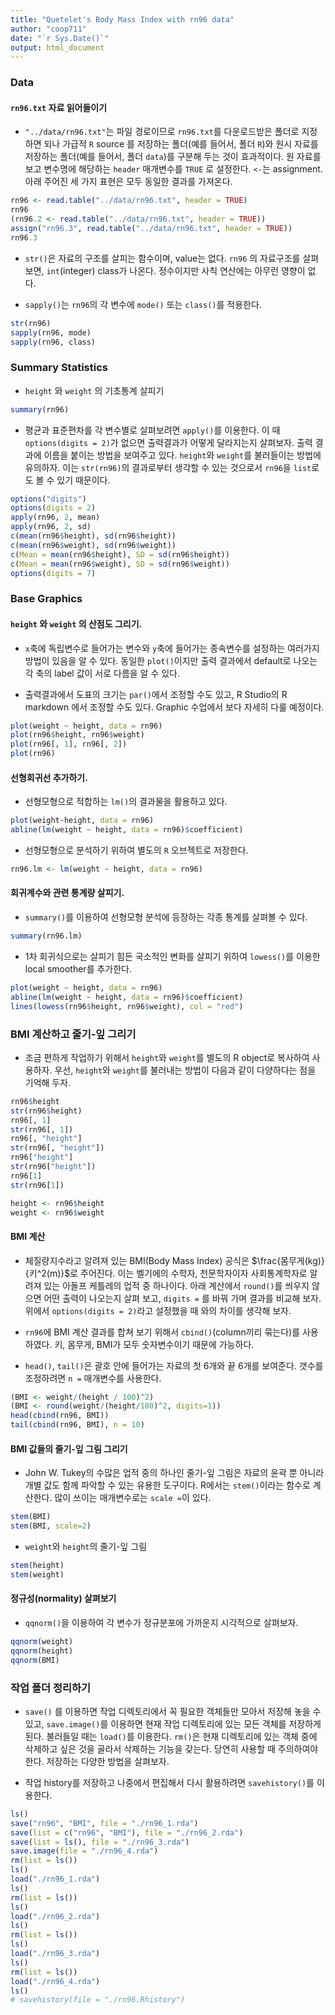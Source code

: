 ```yaml
---
title: "Quetelet's Body Mass Index with rn96 data"
author: "coop711"
date: "`r Sys.Date()`"
output: html_document
---
```


### Data

#### `rn96.txt` 자료 읽어들이기

* `"../data/rn96.txt"`는 파일 경로이므로 `rn96.txt`를 다운로드받은 폴더로 지정하면 되나 가급적 `R` source 를 저장하는 폴더(예를 들어서, 폴더 `R`)와 원시 자료를 저장하는 폴더(예를 들어서, 폴더 `data`)를 구분해 두는 것이 효과적이다. 원 자료를 보고 변수명에 해당하는 `header` 매개변수를 `TRUE` 로 설정한다. `<-`는 assignment. 아래 주어진 세 가지 표현은 모두 동일한 결과를 가져온다.

```r
rn96 <- read.table("../data/rn96.txt", header = TRUE)
rn96
(rn96.2 <- read.table("../data/rn96.txt", header = TRUE))
assign("rn96.3", read.table("../data/rn96.txt", header = TRUE))
rn96.3
```

* `str()`은 자료의 구조를 살피는 함수이며, value는 없다. `rn96` 의 자료구조를 살펴보면,  `int`(integer) class가 나온다. 정수이지만 사칙 연산에는 아무런 영향이 없다.

* `sapply()`는 `rn96`의 각 변수에 `mode()` 또는 `class()`를 적용한다.

```r
str(rn96)
sapply(rn96, mode)
sapply(rn96, class)
```

### Summary Statistics

* `height` 와 `weight` 의 기초통계 살피기

```r
summary(rn96)
```

* 평균과 표준편차를 각 변수별로 살펴보려면 `apply()`를 이용한다. 이 때 `options(digits = 2)`가 없으면 출력결과가 어떻게 달라지는지 살펴보자. 출력 결과에 이름을 붙이는 방법을 보여주고 있다. `height`와 `weight`를 불러들이는 방법에 유의하자. 이는 `str(rn96)`의 결과로부터 생각할 수 있는 것으로서 `rn96`을 `list`로도 볼 수 있기 때문이다. 

```r
options("digits")
options(digits = 2)
apply(rn96, 2, mean)
apply(rn96, 2, sd)
c(mean(rn96$height), sd(rn96$height))
c(mean(rn96$weight), sd(rn96$weight))
c(Mean = mean(rn96$height), SD = sd(rn96$height))
c(Mean = mean(rn96$weight), SD = sd(rn96$weight))
options(digits = 7)
```

### Base Graphics

#### `height` 와 `weight` 의 산점도 그리기. 

* `x`축에 독립변수로 들어가는 변수와 `y`축에 들어가는 종속변수를 설정하는 여러가지 방법이 있음을 알 수 있다. 동일한 `plot()`이지만 출력 결과에서 default로 나오는 각 축의 label 값이 서로 다름을 알 수 있다. 

* 출력결과에서 도표의 크기는 `par()`에서 조정할 수도 있고, R Studio의 R markdown 에서 조정할 수도 있다. Graphic 수업에서 보다 자세히 다룰 예정이다.

```r
plot(weight ~ height, data = rn96)
plot(rn96$height, rn96$weight)
plot(rn96[, 1], rn96[, 2])
plot(rn96)
```

#### 선형회귀선 추가하기. 

* 선형모형으로 적합하는 `lm()`의 결과물을 활용하고 있다.

```r
plot(weight~height, data = rn96)
abline(lm(weight ~ height, data = rn96)$coefficient)
```

* 선형모형으로 분석하기 위하여 별도의 `R` 오브젝트로 저장한다.

```r
rn96.lm <- lm(weight ~ height, data = rn96)
```

#### 회귀계수와 관련 통계량 살피기. 

* `summary()`를 이용하여 선형모형 분석에 등장하는 각종 통계를 살펴볼 수 있다.

```r
summary(rn96.lm)
```

* 1차 회귀식으로는 살피기 힘든 국소적인 변화를 살피기 위하여 `lowess()`를 이용한 local smoother를 추가한다.

```r
plot(weight ~ height, data = rn96)
abline(lm(weight ~ height, data = rn96)$coefficient)
lines(lowess(rn96$height, rn96$weight), col = "red")
```


### BMI 계산하고 줄기-잎 그리기

* 조금 편하게 작업하기 위해서 `height`와 `weight`를 별도의 R object로 복사하여 사용하자. 우선, `height`와 `weight`를 불러내는 방법이 다음과 같이 다양하다는 점을 기억해 두자.

```r
rn96$height
str(rn96$height)
rn96[, 1]
str(rn96[, 1])
rn96[, "height"]
str(rn96[, "height"])
rn96["height"]
str(rn96["height"])
rn96[1]
str(rn96[1])
```

```r
height <- rn96$height
weight <- rn96$weight
```

#### BMI 계산

* 체질량지수라고 알려져 있는 BMI(Body Mass Index) 공식은 $\frac{몸무게(kg)}{키^2(m)}$로 주어진다. 이는 벨기에의 수학자, 천문학자이자 사회통계학자로 알려져 있는 아돌프 케틀레의 업적 중 하나이다. 아래 계산에서 `round()`를 씌우지 않으면 어떤 출력이 나오는지 살펴 보고, `digits = ` 를 바꿔 가며 결과를 비교해 보자. 위에서 `options(digits = 2)`라고 설정했을 때 와의 차이를 생각해 보자.

* `rn96`에 BMI 계산 결과를 합쳐 보기 위해서 `cbind()`(column끼리 묶는다)를 사용하였다. 키, 몸무게, BMI가 모두 숫자변수이기 때문에 가능하다. 

* `head()`, `tail()`은 괄호 안에 들어가는 자료의 첫 6개와 끝 6개를 보여준다. 갯수를 조정하려면 `n = ` 매개변수를 사용한다.  

```r
(BMI <- weight/(height / 100)^2)
(BMI <- round(weight/(height/100)^2, digits=1))
head(cbind(rn96, BMI))
tail(cbind(rn96, BMI), n = 10)
```

#### BMI 값들의 줄기-잎 그림 그리기

* John W. Tukey의 수많은 업적 중의 하나인 줄기-잎 그림은 자료의 윤곽 뿐 아니라 개별 값도 함께 파악할 수 있는 유용한 도구이다. R에서는 `stem()`이라는 함수로 계산한다. 많이 쓰이는 매개변수로는 `scale = `이 있다.

```r
stem(BMI)
stem(BMI, scale=2)
```

- `weight`와 `height`의 줄기-잎 그림

```r
stem(height)
stem(weight)
```

#### 정규성(normality) 살펴보기

* `qqnorm()`을 이용하여 각 변수가 정규분포에 가까운지 시각적으로 살펴보자.

```r
qqnorm(weight)
qqnorm(height)
qqnorm(BMI)
```

### 작업 폴더 정리하기

* `save()` 를 이용하면 작업 디렉토리에서 꼭 필요한 객체들만 모아서 저장해 놓을 수 있고, `save.image()`를 이용하면 현재 작업 디렉토리에 있는 모든 객체를 저장하게 된다. 불러들일 때는 `load()`를 이용한다. `rm()`은 현재 디렉토리에 있는 객체 중에 삭제하고 싶은 것을 골라서 삭제하는 기능을 갖는다. 당연히 사용할 때 주의하여야 한다. 저장하는 다양한 방법을 살펴보자.

* 작업 history를 저장하고 나중에서 편집해서 다시 활용하려면 `savehistory()`를 이용한다.

```r
ls()
save("rn96", "BMI", file = "./rn96_1.rda")
save(list = c("rn96", "BMI"), file = "./rn96_2.rda")
save(list = ls(), file = "./rn96_3.rda")
save.image(file = "./rn96_4.rda")
rm(list = ls())
ls()
load("./rn96_1.rda")
ls()
rm(list = ls())
ls()
load("./rn96_2.rda")
ls()
rm(list = ls())
ls()
load("./rn96_3.rda")
ls()
rm(list = ls())
load("./rn96_4.rda")
ls()
# savehistory(file = "./rn96.Rhistory")
```
